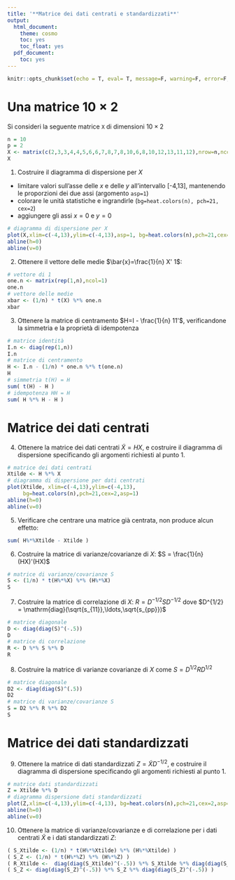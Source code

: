 ```yaml
---
title: '**Matrice dei dati centrati e standardizzati**'
output:
  html_document:
    theme: cosmo
    toc: yes
    toc_float: yes
  pdf_document:
    toc: yes
---
```


```r
knitr::opts_chunk$set(echo = T, eval= T, message=F, warning=F, error=F, comment=NA, cache=F, R.options=list(width=220))
```

# Una matrice $10 \times 2$ 

Si consideri la seguente matrice `X` di dimensioni $10 \times 2$ 

```r
n = 10
p = 2
X <- matrix(c(2,3,3,4,4,5,6,6,7,8,7,8,10,6,8,10,12,13,11,12),nrow=n,ncol=p)
X
```

1. Costruire il diagramma di dispersione per $X$
* limitare valori sull'asse delle $x$ e delle $y$ all'intervallo [-4,13], mantenendo le proporzioni dei due assi (argomento `asp=1`)
* colorare le unità statistiche e ingrandirle (`bg=heat.colors(n), pch=21, cex=2`)
* aggiungere gli assi $x=0$ e $y=0$

```r
# diagramma di dispersione per X
plot(X,xlim=c(-4,13),ylim=c(-4,13),asp=1, bg=heat.colors(n),pch=21,cex=2)
abline(h=0)
abline(v=0)
```

2. Ottenere il vettore delle medie $\bar{x}=\frac{1}{n} X' 1$:

```r
# vettore di 1
one.n <- matrix(rep(1,n),ncol=1)
one.n
# vettore delle medie
xbar <- (1/n) * t(X) %*% one.n
xbar
```

3. Ottenere la matrice di centramento $H=I - \frac{1}{n} 11'$, verificandone la simmetria e la proprietà di idempotenza

```r
# matrice identità
I.n <- diag(rep(1,n))
I.n
# matrice di centramento
H <- I.n - (1/n) * one.n %*% t(one.n)
H
# simmetria t(H) = H
sum( t(H) - H )
# idempotenza HH = H
sum( H %*% H - H )
```

# Matrice dei dati centrati

4. Ottenere la matrice dei dati centrati $\tilde{X} = HX$, e costruire il diagramma di dispersione specificando gli argomenti richiesti al punto 1. 

```r
# matrice dei dati centrati 
Xtilde <- H %*% X
# diagramma di dispersione per dati centrati
plot(Xtilde, xlim=c(-4,13),ylim=c(-4,13),
     bg=heat.colors(n),pch=21,cex=2,asp=1)
abline(h=0)
abline(v=0)
```

5. Verificare che centrare una matrice già centrata, non produce alcun effetto: 
```r
sum( H%*%Xtilde - Xtilde )
```


6. Costruire la matrice di varianze/covarianze di $X$:  $S = \frac{1}{n} (HX)'(HX)$ 

```r
# matrice di varianze/covarianze S
S <- (1/n) * t(H%*%X) %*% (H%*%X)
S
```

7. Costruire la matrice di correlazione di $X$: $R = D^{-1/2} S D^{-1/2}$ dove $D^{1/2} = \mathrm{diag}(\sqrt{s_{11}},\ldots,\sqrt{s_{pp}})$

```r
# matrice diagonale
D <- diag(diag(S)^(-.5)) 
D
# matrice di correlazione
R <- D %*% S %*% D
R
```

8. Costruire la matrice di varianze covarianze di $X$ come $S = D^{1/2} R D^{1/2}$ 

```r
# matrice diagonale
D2 <- diag(diag(S)^(.5)) 
D2
# matrice di varianze/covarianze S
S = D2 %*% R %*% D2 
S
```

# Matrice dei dati standardizzati

9. Ottenere la matrice di dati standardizzati $Z = \tilde{X} D^{-1/2}$, e costruire il diagramma di dispersione specificando gli argomenti richiesti al punto 1. 

```r
# matrice dati standardizzati
Z = Xtilde %*% D
# diagramma dispersione dati standardizzati
plot(Z,xlim=c(-4,13),ylim=c(-4,13), bg=heat.colors(n),pch=21,cex=2,asp=1)
abline(h=0)
abline(v=0)
```

10. Ottenere la matrice di varianze/covarianze e di correlazione per i dati centrati $\tilde{X}$ e i dati standardizzati $Z$:

```r
( S_Xtilde <- (1/n) * t(H%*%Xtilde) %*% (H%*%Xtilde) )
( S_Z <- (1/n) * t(H%*%Z) %*% (H%*%Z) )
( R_Xtilde <-  diag(diag(S_Xtilde)^(-.5)) %*% S_Xtilde %*% diag(diag(S_Xtilde)^(-.5)) )
( S_Z <- diag(diag(S_Z)^(-.5)) %*% S_Z %*% diag(diag(S_Z)^(-.5)) )
```


